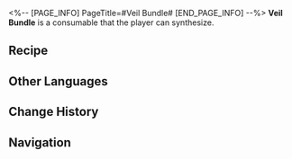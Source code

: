 <%-- [PAGE_INFO]
PageTitle=#Veil Bundle#
[END_PAGE_INFO] --%>
{{Consumable Infobox
|id          = 403013
|image       = Item Veil Bundle.png{{subst:void|<!--$UPLOAD:<<SpriteOutput/ItemFigures/403013.png>-<Item Veil Bundle.png>-<Consumable Icons>>-->}}
|type        = Attack Consumables
|rarity      = 4
|effect      = Upon use, one of the following effects will be randomly applied to all allies in the next battle: SPD increases by 20%; Break Effect increases by 60%; Effect Hit Rate increases by 60%.
|description = Caravans in Amphoreus often sell these mysterious, loosely twine-wrapped bundles. They could be unwanted trash or gifts from the Titans to mortals, with unpredictable surprises upon opening. It's said that this is a tradition among Oronyx's followers, who view such enigmatic goods as a ritual of offering pros and cons to fate, leaving the power of determining value to the Evernight Veil's capriciousness.
|effectType  = 
|effectType2 = 
|effectType3 = 
|recipe      = {{cx|Source missing}}
|source1     = [[Omni-Synthesizer]]
|source2     = [[Dromas Caravan (Wandering Merchant)]]
|source3     = 
}}
{{Description|''"Heh heh heh, in truth, this idea was invented by old Zagreus, and the faithful who buy it aren't motivated by piety at all &mdash; they just love the thrill of the gamble!"''}}
'''Veil Bundle''' is a consumable that the player can synthesize.

==Recipe==
{{Recipe
|type                         = Synthesis
|group                        = Consumable
|Fresh Seed of Dawn           = 2
|Silk Spindle                 = 2
|Bough of Thought             = 2
|Distinctive Tattered Feather = 3
|sort                         = Fresh Seed of Dawn;Silk Spindle;Bough of Thought;Distinctive Tattered Feather
}}

==Other Languages==
{{Other Languages
|en   = Veil Bundle
|zhs  = 天帷包裹
|zht  = 天帷包裹
|ja   = 永夜の帳の小包
|ko   = 장막의 소포
|es   = Fardo velado
|fr   = Paquet de draps
|ru   = Свёрток покрова ночи
|th   = พัสดุม่านฟ้า
|vi   = Gói Hàng Màn Trời
|de   = Vorhangbündel
|id   = Veil Bundle
|pt   = Pacote Velado
}}

==Change History==
{{Change History|3.0}}

==Navigation==
{{Consumable Navbox}}